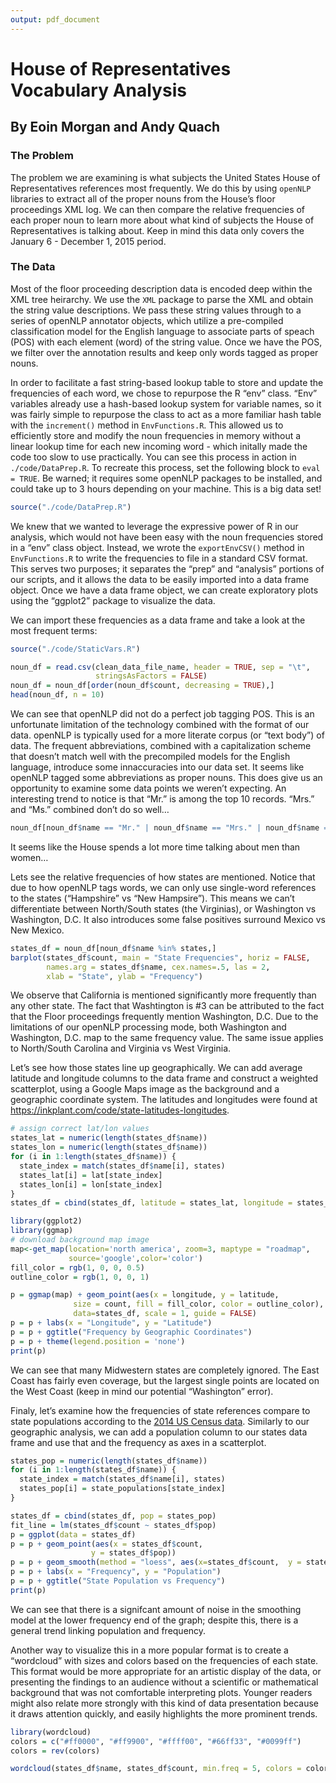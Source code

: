 ```yaml
---
output: pdf_document
---
```

# House of Representatives Vocabulary Analysis
## By Eoin Morgan and Andy Quach

### The Problem
The problem we are examining is what subjects the United States House of Representatives references most frequently. We do this by using `openNLP` libraries to extract all of the proper nouns from the House's floor proceedings XML log. We can then compare the relative frequencies of each proper noun to learn more about what kind of subjects the House of Representatives is talking about. Keep in mind this data only covers the January 6 - December 1, 2015 period.

### The Data
Most of the floor proceeding description data is encoded deep within the XML tree heirarchy. We use the `XML` package to parse the XML and obtain the string value descriptions. We pass these string values through to a series of openNLP annotator objects, which utilize a pre-compiled classification model for the English language to associate parts of speach (POS) with each element (word) of the string value. Once we have the POS, we filter over the annotation results and keep only words tagged as proper nouns.

In order to facilitate a fast string-based lookup table to store and update the frequencies of each word, we chose to repurpose the R "env" class. "Env" variables already use a hash-based lookup system for variable names, so it was fairly simple to repurpose the class to act as a more familiar hash table with the `increment()` method in `EnvFunctions.R`. This allowed us to efficiently store and modify the noun frequencies in memory without a linear lookup time for each new incoming word - which initally made the code too slow to use practically. You can see this process in action in `./code/DataPrep.R`. To recreate this process, set the following block to `eval = TRUE`. Be warned; it requires some openNLP packages to be installed, and could take up to 3 hours depending on your machine. This is a big data set!

```r
source("./code/DataPrep.R")
```

We knew that we wanted to leverage the expressive power of R in our analysis, which would not have been easy with the noun frequencies stored in a "env" class object. Instead, we wrote the `exportEnvCSV()` method in `EnvFunctions.R` to write the frequencies to file in a standard CSV format. This serves two purposes; it separates the "prep" and "analysis" portions of our scripts, and it allows the data to be easily imported into a data frame object. Once we have a data frame object, we can create exploratory plots using the "ggplot2" package to visualize the data.

We can import these frequencies as a data frame and take a look at the most frequent terms:

```r

source("./code/StaticVars.R")

noun_df = read.csv(clean_data_file_name, header = TRUE, sep = "\t",
                   stringsAsFactors = FALSE)
noun_df = noun_df[order(noun_df$count, decreasing = TRUE),]
head(noun_df, n = 10)
```

We can see that openNLP did not do a perfect job tagging POS. This is an unfortunate limitation of the technology combined with the format of our data. openNLP is typically used for a more literate corpus (or "text body") of data. The frequent abbreviations, combined with a capitalization scheme that doesn't match well with the precompiled models for the English language, introduce some innaccuracies into our data set. It seems like openNLP tagged some abbreviations as proper nouns. This does give us an opportunity to examine some data points we weren't expecting. An interesting trend to notice is that "Mr." is among the top 10 records. "Mrs." and "Ms." combined don't do so well...

```r
noun_df[noun_df$name == "Mr." | noun_df$name == "Mrs." | noun_df$name == "Ms.",]
```

It seems like the House spends a lot more time talking about men than women...

Lets see the relative frequencies of how states are mentioned. Notice that due to how openNLP tags words, we can only use single-word references to the states ("Hampshire" vs "New Hampsire"). This means we can't differentiate between North/South states (the Virginias), or Washington vs Washington, D.C. It also introduces some false positives surround Mexico vs New Mexico.

```r
states_df = noun_df[noun_df$name %in% states,]
barplot(states_df$count, main = "State Frequencies", horiz = FALSE,
        names.arg = states_df$name, cex.names=.5, las = 2,
        xlab = "State", ylab = "Frequency")

```

We observe that California is mentioned significantly more frequently than any other state. The fact that Washtington is #3 can be attributed to the fact that the Floor proceedings frequently mention Washington, D.C. Due to the limitations of our openNLP processing mode, both Washington and Washington, D.C. map to the same frequency value. The same issue applies to North/South Carolina and Virginia vs West Virginia.

Let's see how those states line up geographically. We can add average latitude and longitude columns to the data frame and construct a weighted scatterplot, using a Google Maps image as the background and a geographic coordinate system. The latitudes and longitudes were found at [https://inkplant.com/code/state-latitudes-longitudes]().

```r
# assign correct lat/lon values
states_lat = numeric(length(states_df$name))
states_lon = numeric(length(states_df$name))
for (i in 1:length(states_df$name)) {
  state_index = match(states_df$name[i], states)
  states_lat[i] = lat[state_index]
  states_lon[i] = lon[state_index]
}
states_df = cbind(states_df, latitude = states_lat, longitude = states_lon)

library(ggplot2)
library(ggmap)
# download background map image
map<-get_map(location='north america', zoom=3, maptype = "roadmap",
             source='google',color='color')
fill_color = rgb(1, 0, 0, 0.5)
outline_color = rgb(1, 0, 0, 1)

p = ggmap(map) + geom_point(aes(x = longitude, y = latitude,
              size = count, fill = fill_color, color = outline_color),
              data=states_df, scale = 1, guide = FALSE)
p = p + labs(x = "Longitude", y = "Latitude")
p = p + ggtitle("Frequency by Geographic Coordinates")
p = p + theme(legend.position = 'none')
print(p)
```

We can see that many Midwestern states are completely ignored. The East Coast has fairly even coverage, but the largest single points are located on the West Coast (keep in mind our potential "Washington" error).

Finaly, let's examine how the frequencies of state references compare to state populations according to the [2014 US Census data](http://factfinder.census.gov/faces/tableservices/jsf/pages/productview.xhtml?src=bkmk). Similarly to our geographic analysis, we can add a population column to our states data frame and use that and the frequency as axes in a scatterplot.

```r
states_pop = numeric(length(states_df$name))
for (i in 1:length(states_df$name)) {
  state_index = match(states_df$name[i], states)
  states_pop[i] = state_populations[state_index]
}

states_df = cbind(states_df, pop = states_pop)
fit_line = lm(states_df$count ~ states_df$pop)
p = ggplot(data = states_df)
p = p + geom_point(aes(x = states_df$count,
                  y = states_df$pop))
p = p + geom_smooth(method = "loess", aes(x=states_df$count,  y = states_df$pop))
p = p + labs(x = "Frequency", y = "Population")
p = p + ggtitle("State Population vs Frequency")
print(p)
```

We can see that there is a signifcant amount of noise in the smoothing model at the lower frequency end of the graph; despite this, there is a general trend linking population and frequency. 

Another way to visualize this in a more popular format is to create a "wordcloud" with sizes and colors based on the frequencies of each state. This format would be more appropriate for an artistic display of the data, or presenting the findings to an audience without a scientific or mathematical background that was not comfortable interpreting plots. Younger readers might also relate more strongly with this kind of data presentation because it draws attention quickly, and easily highlights the more prominent trends.

```r
library(wordcloud)
colors = c("#ff0000", "#ff9900", "#ffff00", "#66ff33", "#0099ff")
colors = rev(colors)

wordcloud(states_df$name, states_df$count, min.freq = 5, colors = colors)
```